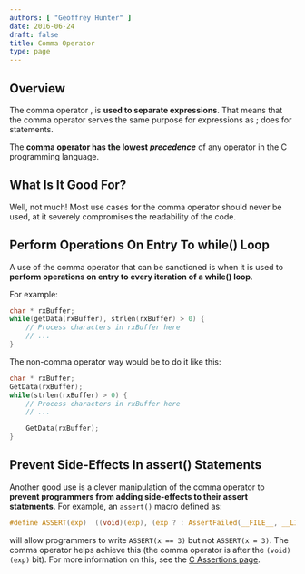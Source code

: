 ```yaml
---
authors: [ "Geoffrey Hunter" ]
date: 2016-06-24
draft: false
title: Comma Operator
type: page
---
```


## Overview

The comma operator , is **used to separate expressions**. That means that the comma operator serves the same purpose for expressions as ; does for statements.

The **comma operator has the lowest _precedence_** of any operator in the C programming language.

## What Is It Good For?

Well, not much! Most use cases for the comma operator should never be used, at it severely compromises the readability of the code.

## Perform Operations On Entry To while() Loop

A use of the comma operator that can be sanctioned is when it is used to **perform operations on entry to every iteration of a while() loop**.

For example:

```c
char * rxBuffer;
while(getData(rxBuffer), strlen(rxBuffer) > 0) {
    // Process characters in rxBuffer here
    // ...
}
```

The non-comma operator way would be to do it like this:

```c    
char * rxBuffer;
GetData(rxBuffer);
while(strlen(rxBuffer) > 0) {
    // Process characters in rxBuffer here
    // ...

    GetData(rxBuffer);
}
```

## Prevent Side-Effects In assert() Statements

Another good use is a clever manipulation of the comma operator to **prevent programmers from adding side-effects to their assert statements**. For example, an `assert()` macro defined as:

```c
#define ASSERT(exp)  ((void)(exp), (exp ? : AssertFailed(__FILE__, __LINE__, #exp)))
```

will allow programmers to write `ASSERT(x == 3)` but not `ASSERT(x = 3)`. The comma operator helps achieve this (the comma operator is after the `(void)(exp)` bit). For more information on this, see the [C Assertions page](/programming/languages/c/assertions-assert).
